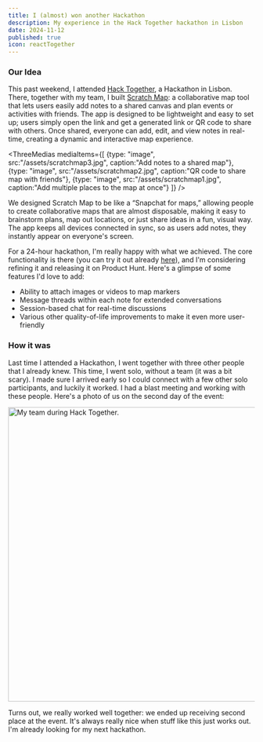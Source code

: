 ```yaml
---
title: I (almost) won another Hackathon
description: My experience in the Hack Together hackathon in Lisbon
date: 2024-11-12
published: true
icon: reactTogether
---
```


### Our Idea

This past weekend, I attended <a className="link" href="https://reacttogether.dev/" target="_blank">Hack Together</a>, a Hackathon in Lisbon. There, together with my team, I built <a className="link" href="https://scratch-map.pages.dev/" target="_blank">Scratch Map</a>: a collaborative map tool that lets users easily add notes to a shared canvas and plan events or activities with friends. The app is designed to be lightweight and easy to set up; users simply open the link and get a generated link or QR code to share with others. Once shared, everyone can add, edit, and view notes in real-time, creating a dynamic and interactive map experience.

<ThreeMedias 
    mediaItems={[ 
        {type: "image", src:"/assets/scratchmap3.jpg", caption:"Add notes to a shared map"}, 
        {type: "image", src:"/assets/scratchmap2.jpg", caption:"QR code to share map with friends"}, 
        {type: "image", src:"/assets/scratchmap1.jpg", caption:"Add multiple places to the map at once"} 
    ]}
/>

We designed Scratch Map to be like a “Snapchat for maps,” allowing people to create collaborative maps that are almost disposable, making it easy to brainstorm plans, map out locations, or just share ideas in a fun, visual way. The app keeps all devices connected in sync, so as users add notes, they instantly appear on everyone&#39;s screen.

For a 24-hour hackathon, I&#39;m really happy with what we achieved. The core functionality is there &#40;you can try it out already <a className="link" href="https://scratch-map.pages.dev/" target="_blank">here</a>&#41;, and I&#39;m considering refining it and releasing it on Product Hunt. Here&#39;s a glimpse of some features I&#39;d love to add:

- Ability to attach images or videos to map markers
- Message threads within each note for extended conversations
- Session-based chat for real-time discussions
- Various other quality-of-life improvements to make it even more user-friendly

### How it was

Last time I attended a Hackathon, I went together with three other people that I already knew. This time, I went solo, without a team &#40;it was a bit scary&#41;. I made sure I arrived early so I could connect with a few other solo participants, and luckily it worked. I had a blast meeting and working with these people. Here&#39;s a photo of us on the second day of the event:

<div className="flex justify-center">
    <img className="border-2 border-border rounded-md" src="/assets/hacktogether1.jpg" width="600" alt="My team during Hack Together." />
</div>

Turns out, we really worked well together: we ended up receiving second place at the event. It&#39;s always really nice when stuff like this just works out. I&#39;m already looking for my next hackathon.
